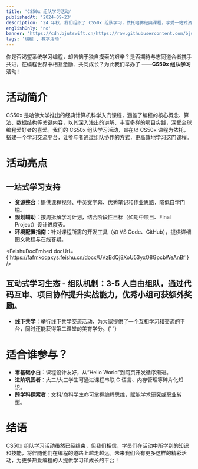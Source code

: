 ```yaml
---
title: 'CS50x 组队学习活动'
publishedAt: '2024-09-23'
description: '24 年秋，我们组织了 CS50x 组队学习，依托哈佛经典课程，享受一站式资源，围绕该课程组织学习小组，提供资源整合与进度规划，面相零基础至进阶的计算机领域学习者参与。'
englishOnly: 'no'
banner: 'https://cdn.bjutswift.cn/https://raw.githubusercontent.com/bjut-swift/swift-image-hosting/main/swift-nest/blog/2024-cs50x/cs50x%20banner.jpg'
tags: '编程 , 教学活动'
---
```


你是否渴望系统学习编程，却苦恼于独自摸索的艰辛？是否期待与志同道合者携手共进，在编程世界中相互激励、共同成长？为此我们举办了 ——**CS50x 组队学习**活动！

# 活动简介

CS50x 是哈佛大学推出的经典计算机科学入门课程，涵盖了编程的核心概念、算法、数据结构等关键内容，以其深入浅出的讲解、丰富多样的项目实践，深受全球编程爱好者的喜爱。我们的 CS50x 组队学习活动，旨在以 CS50x 课程为依托，搭建一个学习交流平台，让参与者通过组队协作的方式，更高效地学习这门课程。

# 活动亮点

## 一站式学习支持

- **资源整合**：提供课程视频、中英文字幕、优秀笔记和作业思路，降低自学门槛。
- **规划辅助**：按周拆解学习计划，结合阶段性目标（如期中项目、Final Project）设计进度表。
- **环境配置指南**：针对课程所需的开发工具（如 VS Code、GitHub），提供详细图文教程与在线答疑。

<FeishuDocEmbed
  docUrl={'https://fafmkoqaxys.feishu.cn/docx/UVzBdQj8XoU53yxO8GpcbWeAnBf'}
/>

## 互动式学习生态 - **组队机制**：3-5 人自由组队，通过代码互审、项目协作提升实战能力，优秀小组可获额外奖励。

- **线下共学**：举行线下共学交流活动，为大家提供了一个互相学习和交流的平台，同时还能获得第二课堂的美育学分。{' '}

# 适合谁参与？

- **零基础小白**：课程设计友好，从“Hello World”到网页开发循序渐进。
- **进阶巩固者**：大二/大三学生可通过课程串联 C 语言、内存管理等碎片化知识。
- **跨学科探索者**：文科/商科学生亦可掌握编程思维，赋能学术研究或职业转型。

# 结语

CS50x 组队学习活动虽然已经结束，但我们相信，学员们在活动中所学到的知识和技能，将伴随他们在编程的道路上越走越远。未来我们会有更多这样的精彩活动，为更多热爱编程的人提供学习和成长的平台！

